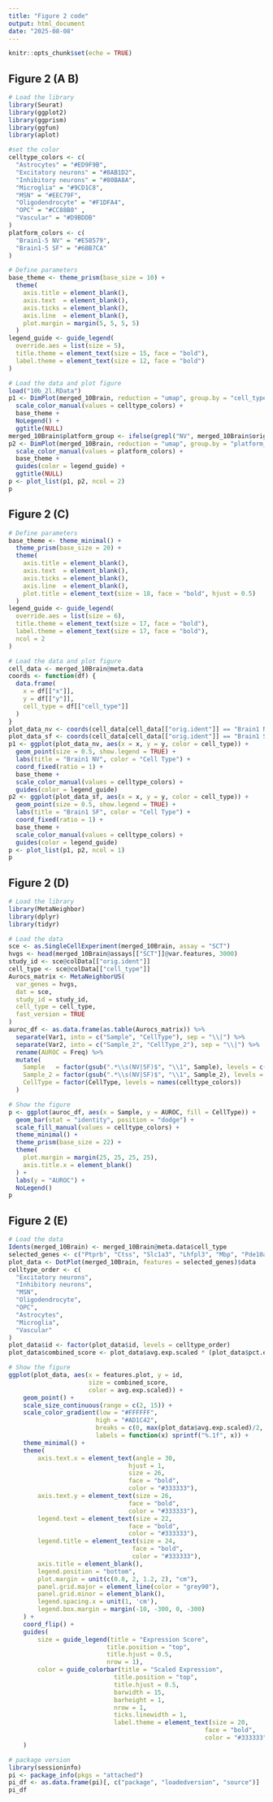 ```yaml
---
title: "Figure 2 code"
output: html_document
date: "2025-08-08"
---
```


```r
knitr::opts_chunk$set(echo = TRUE)
```

 
  
## Figure 2 (A B)  
```r
# Load the library
library(Seurat)
library(ggplot2)
library(ggprism)
library(ggfun)
library(aplot)
```


```r
#set the color
celltype_colors <- c(
  "Astrocytes" = "#ED9F9B",
  "Excitatory neurons" = "#8AB1D2",
  "Inhibitory neurons" = "#80BA8A",
  "Microglia" = "#9CD1C8",
  "MSN" = "#EEC79F",
  "Oligodendrocyte" = "#F1DFA4",
  "OPC" = "#CC88B0" ,
  "Vascular" = "#D9BDDB"
)
platform_colors <- c(
  "Brain1-5 NV" = "#E58579",
  "Brain1-5 SF" = "#6BB7CA"
)
```


```r
# Define parameters
base_theme <- theme_prism(base_size = 10) +
  theme(
    axis.title = element_blank(),
    axis.text  = element_blank(),
    axis.ticks = element_blank(),
    axis.line  = element_blank(),
    plot.margin = margin(5, 5, 5, 5)
  )
legend_guide <- guide_legend(
  override.aes = list(size = 5),
  title.theme = element_text(size = 15, face = "bold"),
  label.theme = element_text(size = 12, face = "bold")
)
```

```r
# Load the data and plot figure 
load("10b_2l.RData")
p1 <- DimPlot(merged_10Brain, reduction = "umap", group.by = "cell_type",label = FALSE, label.size = 4) +
  scale_color_manual(values = celltype_colors) +
  base_theme +
  NoLegend() +
  ggtitle(NULL)
merged_10Brain$platform_group <- ifelse(grepl("NV", merged_10Brain$orig.ident), "Brain1-5 NV", "Brain1-5 SF")
p2 <- DimPlot(merged_10Brain, reduction = "umap", group.by = "platform_group",label = FALSE) +
  scale_color_manual(values = platform_colors) +
  base_theme +
  guides(color = legend_guide) +
  ggtitle(NULL)
p <- plot_list(p1, p2, ncol = 2)
p
```



 
  
## Figure 2 (C)  
```r
# Define parameters
base_theme <- theme_minimal() +
  theme_prism(base_size = 20) +
  theme(
    axis.title = element_blank(),
    axis.text  = element_blank(),
    axis.ticks = element_blank(),
    axis.line  = element_blank(),
    plot.title = element_text(size = 18, face = "bold", hjust = 0.5)
  )
legend_guide <- guide_legend(
  override.aes = list(size = 6),
  title.theme = element_text(size = 17, face = "bold"),
  label.theme = element_text(size = 17, face = "bold"),
  ncol = 2
)
```

```r
# Load the data and plot figure 
cell_data <- merged_10Brain@meta.data
coords <- function(df) {
  data.frame(
    x = df[["x"]],
    y = df[["y"]],
    cell_type = df[["cell_type"]]
  )
}
plot_data_nv <- coords(cell_data[cell_data[["orig.ident"]] == "Brain1 NV", ])
plot_data_sf <- coords(cell_data[cell_data[["orig.ident"]] == "Brain1 SF", ])
p1 <- ggplot(plot_data_nv, aes(x = x, y = y, color = cell_type)) +
  geom_point(size = 0.5, show.legend = TRUE) +
  labs(title = "Brain1 NV", color = "Cell Type") +
  coord_fixed(ratio = 1) +
  base_theme +
  scale_color_manual(values = celltype_colors) +
  guides(color = legend_guide)
p2 <- ggplot(plot_data_sf, aes(x = x, y = y, color = cell_type)) +
  geom_point(size = 0.5, show.legend = TRUE) +
  labs(title = "Brain1 SF", color = "Cell Type") +
  coord_fixed(ratio = 1) +
  base_theme +
  scale_color_manual(values = celltype_colors) +
  guides(color = legend_guide)
p <- plot_list(p1, p2, ncol = 1)
p
```

  
## Figure 2 (D)  
```r
# Load the library
library(MetaNeighbor)
library(dplyr)
library(tidyr)
```


```r
# Load the data
sce <- as.SingleCellExperiment(merged_10Brain, assay = "SCT")
hvgs <- head(merged_10Brain@assays[["SCT"]]@var.features, 3000)
study_id <- sce@colData[["orig.ident"]]
cell_type <- sce@colData[["cell_type"]]
Aurocs_matrix <- MetaNeighborUS(
  var_genes = hvgs,
  dat = sce,
  study_id = study_id,
  cell_type = cell_type,
  fast_version = TRUE
)
auroc_df <- as.data.frame(as.table(Aurocs_matrix)) %>%
  separate(Var1, into = c("Sample", "CellType"), sep = "\\|") %>%
  separate(Var2, into = c("Sample_2", "CellType_2"), sep = "\\|") %>%
  rename(AUROC = Freq) %>%
  mutate(
    Sample   = factor(gsub(".*\\s(NV|SF)$", "\\1", Sample), levels = c("NV", "SF")),
    Sample_2 = factor(gsub(".*\\s(NV|SF)$", "\\1", Sample_2), levels = c("NV", "SF")),
    CellType = factor(CellType, levels = names(celltype_colors))
  )
```



```r
# Show the figure
p <- ggplot(auroc_df, aes(x = Sample, y = AUROC, fill = CellType)) +
  geom_bar(stat = "identity", position = "dodge") +
  scale_fill_manual(values = celltype_colors) +
  theme_minimal() +
  theme_prism(base_size = 22) +
  theme(
    plot.margin = margin(25, 25, 25, 25),
    axis.title.x = element_blank()
  ) +
  labs(y = "AUROC") +
  NoLegend()
p
```



  
## Figure 2 (E)  
```r
# Load the data
Idents(merged_10Brain) <- merged_10Brain@meta.data$cell_type
selected_genes <- c("Ptprb", "Ctss", "Slc1a3", "Lhfpl3", "Mbp", "Pde10a", "Gad2", "Slc17a7")
plot_data <- DotPlot(merged_10Brain, features = selected_genes)$data
celltype_order <- c(
  "Excitatory neurons", 
  "Inhibitory neurons", 
  "MSN", 
  "Oligodendrocyte", 
  "OPC", 
  "Astrocytes", 
  "Microglia",
  "Vascular"
)
plot_data$id <- factor(plot_data$id, levels = celltype_order)
plot_data$combined_score <- plot_data$avg.exp.scaled * (plot_data$pct.exp/100)
```



```r
# Show the figure
ggplot(plot_data, aes(x = features.plot, y = id, 
                      size = combined_score, 
                      color = avg.exp.scaled)) +
    geom_point() +
    scale_size_continuous(range = c(2, 15)) +
    scale_color_gradient(low = "#FFFFFF", 
                        high = "#AD1C42",    
                        breaks = c(0, max(plot_data$avg.exp.scaled)/2, max(plot_data$avg.exp.scaled)),
                        labels = function(x) sprintf("%.1f", x)) +
    theme_minimal() +
    theme(
        axis.text.x = element_text(angle = 30,    
                                 hjust = 1,
                                 size = 26,        
                                 face = "bold",
                                 color = "#333333"),  
        axis.text.y = element_text(size = 26,     
                                 face = "bold",
                                 color = "#333333"),  
        legend.text = element_text(size = 22,     
                                 face = "bold",
                                 color = "#333333"),  
        legend.title = element_text(size = 24,    
                                  face = "bold",
                                  color = "#333333"),  
        axis.title = element_blank(),
        legend.position = "bottom",
        plot.margin = unit(c(0.8, 2, 1.2, 2), "cm"),
        panel.grid.major = element_line(color = "grey90"),
        panel.grid.minor = element_blank(),
        legend.spacing.x = unit(1, 'cm'),
        legend.box.margin = margin(-10, -300, 0, -300)
    ) +
    coord_flip() +
    guides(
        size = guide_legend(title = "Expression Score",
                           title.position = "top",
                           title.hjust = 0.5,
                           nrow = 1),
        color = guide_colorbar(title = "Scaled Expression",
                             title.position = "top",
                             title.hjust = 0.5,
                             barwidth = 15,
                             barheight = 1,
                             nrow = 1,
                             ticks.linewidth = 1,
                             label.theme = element_text(size = 20,    
                                                      face = "bold",
                                                      color = "#333333"))  
    )
```

```r
# package version 
library(sessioninfo)
pi <- package_info(pkgs = "attached")
pi_df <- as.data.frame(pi)[, c("package", "loadedversion", "source")]
pi_df
```
